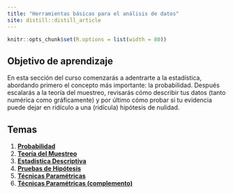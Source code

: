 ```yaml
---
title: "Herramientas básicas para el análisis de datos"
site: distill::distill_article
---
```


```r
knitr::opts_chunk$set(R.options = list(width = 80))
```

## Objetivo de aprendizaje

En esta sección del curso comenzarás a adentrarte a la estadística, abordando primero el concepto más importante: la probabilidad. Después escalarás a la teoría del muestreo, revisarás cómo describir tus datos (tanto numérica como gráficamente) y por último cómo probar si tu evidencia puede dejar en ridículo a una (ridícula) hipótesis de nulidad.

## Temas

1. [**Probabilidad**](https://arturobell.github.io/Bioestadistica_R/c03_probabilidad.html)
2. [**Teoría del Muestreo**](https://arturobell.github.io/Bioestadistica_R/c04_muestreo.html)
3. [**Estadística Descriptiva**](https://arturobell.github.io/Bioestadistica_R/c05_descriptiva.html)
4. [**Pruebas de Hipótesis**](https://arturobell.github.io/Bioestadistica_R/c06_ph0.html)
5. [**Técnicas Paramétricas**](https://arturobell.github.io/Bioestadistica_R/c07_param.html)
6. [**Técnicas Paramétricas (complemento)**](https://arturobell.github.io/Bioestadistica_R/c07_paramb.html)
